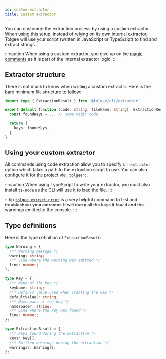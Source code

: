 ```yaml
---
id: custom-extractor
title: Custom extractor
---
```


You can customize the extraction process by using a custom extractor. When using this setup, instead of relying on
its own internal extractor, Tolgee will use your script (written in JavaScript or TypeScript) to find and extract
strings.

:::caution
When using a custom extractor, you give up on the [magic comments](./magic-comments.mdx) as it is
part of the internal extractor logic.
:::

## Extractor structure

There is not much to know when writing a custom extractor. Here is the bare minimum file structure to follow:

```ts title=extractor.ts
import type { ExtractionResult } from '@tolgee/cli/extractor'

export default function (code: string, fileName: string): ExtractionResult {
  const foundKeys = ... // some magic code

  return {
    keys: foundKeys,
  }
}
```

## Using your custom extractor

All commands using code extraction allow you to specify a `--extractor` option which takes a path to the extraction
script to use. You can also configure it for the project via [`.tolgeerc`](../project-configuration.mdx).

:::caution
When using TypeScript to write your extractor, you must also install `ts-node` as the CLI will use it to load the
file.
:::

:::tip
[`tolgee extract print`](./syncing-strings.mdx#dumping-all-strings) is a very helpful command to
test and troubleshoot your extractor. It will dump all the keys it found and the warnings emitted to the console.
:::

## Type definitions

Here is the type definition of `ExtractionResult`:

```ts title=extractor.d.ts
type Warning = {
  /** Warning message */
  warning: string;
  /** Line where the warning was emitted */
  line: number;
};

type Key = {
  /** Name of the key */
  keyName: string;
  /** Default value used when creating the key */
  defaultValue?: string;
  /** Namespace of the key */
  namespace?: string;
  /** Line where the key was found */
  line: number;
};

type ExtractionResult = {
  /** Keys found during the extraction */
  keys: Key[];
  /** Emitted warnings during the extraction */
  warnings?: Warning[];
};
```
